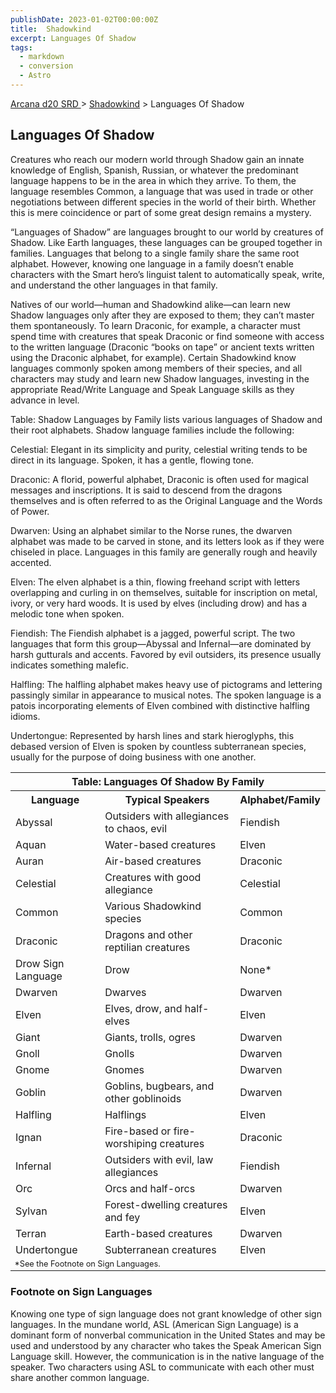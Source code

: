 ```yaml
---
publishDate: 2023-01-02T00:00:00Z
title:  Shadowkind
excerpt: Languages Of Shadow
tags:
  - markdown
  - conversion
  - Astro
---
```


[ Arcana d20 SRD ](/#arcanaD20) > [ Shadowkind](arcana-d20-srd-shadowkind-index) > Languages Of Shadow

##  Languages Of Shadow

Creatures who reach our modern world through Shadow gain an innate knowledge
of English, Spanish, Russian, or whatever the predominant language happens to
be in the area in which they arrive. To them, the language resembles Common, a
language that was used in trade or other negotiations between different
species in the world of their birth. Whether this is mere coincidence or part
of some great design remains a mystery.

“Languages of Shadow” are languages brought to our world by creatures of
Shadow. Like Earth languages, these languages can be grouped together in
families. Languages that belong to a single family share the same root
alphabet. However, knowing one language in a family doesn’t enable characters
with the Smart hero’s linguist talent to automatically speak, write, and
understand the other languages in that family.

Natives of our world—human and Shadowkind alike—can learn new Shadow languages
only after they are exposed to them; they can’t master them spontaneously. To
learn Draconic, for example, a character must spend time with creatures that
speak Draconic or find someone with access to the written language (Draconic
“books on tape” or ancient texts written using the Draconic alphabet, for
example). Certain Shadowkind know languages commonly spoken among members of
their species, and all characters may study and learn new Shadow languages,
investing in the appropriate Read/Write Language and Speak Language skills as
they advance in level.

Table: Shadow Languages by Family lists various languages of Shadow and their
root alphabets. Shadow language families include the following:

Celestial: Elegant in its simplicity and purity, celestial writing tends to be
direct in its language. Spoken, it has a gentle, flowing tone.

Draconic: A florid, powerful alphabet, Draconic is often used for magical
messages and inscriptions. It is said to descend from the dragons themselves
and is often referred to as the Original Language and the Words of Power.

Dwarven: Using an alphabet similar to the Norse runes, the dwarven alphabet
was made to be carved in stone, and its letters look as if they were chiseled
in place. Languages in this family are generally rough and heavily accented.

Elven: The elven alphabet is a thin, flowing freehand script with letters
overlapping and curling in on themselves, suitable for inscription on metal,
ivory, or very hard woods. It is used by elves (including drow) and has a
melodic tone when spoken.

Fiendish: The Fiendish alphabet is a jagged, powerful script. The two
languages that form this group—Abyssal and Infernal—are dominated by harsh
gutturals and accents. Favored by evil outsiders, its presence usually
indicates something malefic.

Halfling: The halfling alphabet makes heavy use of pictograms and lettering
passingly similar in appearance to musical notes. The spoken language is a
patois incorporating elements of Elven combined with distinctive halfling
idioms.

Undertongue: Represented by harsh lines and stark hieroglyphs, this debased
version of Elven is spoken by countless subterranean species, usually for the
purpose of doing business with one another.


<table> <tr> <th colspan="3"> Table: Languages Of Shadow By Family </th> </tr> <tr> <th> Language </th> <th> Typical Speakers </th> <th> Alphabet/Family </th> </tr> <tr> <td> Abyssal </td> <td> Outsiders with allegiances to chaos, evil </td> <td> Fiendish </td> </tr> <tr class="shaded"> <td> Aquan </td> <td> Water-based creatures </td> <td> Elven </td> </tr> <tr> <td> Auran </td> <td> Air-based creatures </td> <td> Draconic </td> </tr> <tr class="shaded"> <td> Celestial </td> <td> Creatures with good allegiance </td> <td> Celestial </td> </tr> <tr> <td> Common </td> <td> Various Shadowkind species </td> <td> Common </td> </tr> <tr class="shaded"> <td> Draconic </td> <td> Dragons and other reptilian creatures </td> <td> Draconic </td> </tr> <tr> <td> Drow Sign Language </td> <td> Drow </td> <td> None* </td> </tr> <tr class="shaded"> <td> Dwarven </td> <td> Dwarves </td> <td> Dwarven </td> </tr> <tr> <td> Elven </td> <td> Elves, drow, and half-elves </td> <td> Elven </td> </tr> <tr class="shaded"> <td> Giant </td> <td> Giants, trolls, ogres </td> <td> Dwarven </td> </tr> <tr> <td> Gnoll </td> <td> Gnolls </td> <td> Dwarven </td> </tr> <tr class="shaded"> <td> Gnome </td> <td> Gnomes </td> <td> Dwarven </td> </tr> <tr> <td> Goblin </td> <td> Goblins, bugbears, and other goblinoids </td> <td> Dwarven </td> </tr> <tr class="shaded"> <td> Halfling </td> <td> Halflings </td> <td> Elven </td> </tr> <tr> <td> Ignan </td> <td> Fire-based or fire-worshiping creatures </td> <td> Draconic </td> </tr> <tr class="shaded"> <td> Infernal </td> <td> Outsiders with evil, law allegiances </td> <td> Fiendish </td> </tr> <tr> <td> Orc </td> <td> Orcs and half-orcs </td> <td> Dwarven </td> </tr> <tr class="shaded"> <td> Sylvan </td> <td> Forest-dwelling creatures and fey </td> <td> Elven </td> </tr> <tr> <td> Terran </td> <td> Earth-based creatures </td> <td> Dwarven </td> </tr> <tr class="shaded"> <td> Undertongue </td> <td> Subterranean creatures </td> <td> Elven </td> </tr> <tr> <td colspan="3" style="text-align: left; font-size: .8em"> *See the Footnote on Sign Languages. </td> </tr> </table>


###  Footnote on Sign Languages

Knowing one type of sign language does not grant knowledge of other sign
languages. In the mundane world, ASL (American Sign Language) is a dominant
form of nonverbal communication in the United States and may be used and
understood by any character who takes the Speak American Sign Language skill.
However, the communication is in the native language of the speaker. Two
characters using ASL to communicate with each other must share another common
language.


